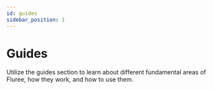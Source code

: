```yaml
---
id: guides
sidebar_position: 1
---
```



# Guides

Utilize the guides section to learn about different fundamental areas of Fluree, how they work, and how to use them.

<CardGrid cardDetails={GuideCardDetails} />

